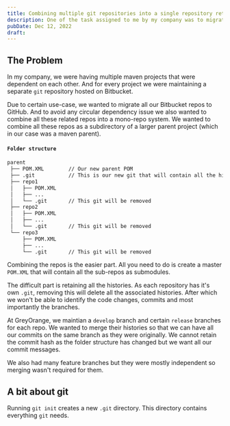 ```yaml
---
title: Combining multiple git repositories into a single repository retaining all the commit histories
description: One of the task assigned to me by my company was to migrate multiple git repos on Bitbucket to GitHub as a mono-repo. Let's see how I did it.
pubDate: Dec 12, 2022
draft: 
---
```


## The Problem

In my company, we were having multiple maven projects that were dependent on each other. 
And for every project we were maintaining a separate `git` repository hosted on Bitbucket.

Due to certain use-case, we wanted to migrate all our Bitbucket repos to GitHub. 
And to avoid any circular dependency issue we also wanted to combine all these related repos into a mono-repo system. 
We wanted to combine all these repos as a subdirectory of a larger parent project (which in our case was a maven parent). 

#### `Folder structure`
```bash
parent
 ├── POM.XML        // Our new parent POM
 ├── .git           // This is our new git that will contain all the histories
 ├── repo1         
 │   ├── POM.XML
 │   ├── ...
 │   └── .git       // This git will be removed
 ├── repo2
 │   ├── POM.XML
 │   ├── ...
 │   └── .git       // This git will be removed
 └── repo3
     ├── POM.XML
     ├── ...
     └── .git       // This git will be removed
```

Combining the repos is the easier part. 
All you need to do is create a master `POM.XML` that will contain all the sub-repos as submodules. 

The difficult part is retaining all the histories. 
As each repository has it's own `.git`, removing this will delete all the associated histories.
After which we won't be able to identify the code changes, commits and most importantly the branches. 

At GreyOrange, we maintian a `develop` branch and certain `release` branches for each repo.
We wanted to merge their histories so that we can have all our commits on the same branch as they were originally. 
We cannot retain the commit hash as the folder structure has changed but we want all our commit messages. 

We also had many feature branches but they were mostly independent so merging wasn't required for them. 

## A bit about git 

Running `git init` creates a new `.git` directory. This directory contains everything `git` needs. 

